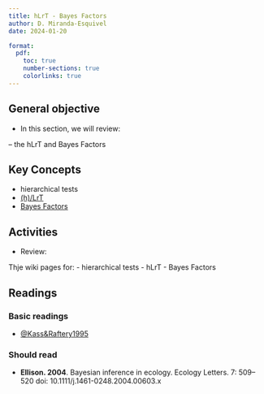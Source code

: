 ```yaml
---
title: hLrT - Bayes Factors
author: D. Miranda-Esquivel
date: 2024-01-20

format:
  pdf:
    toc: true
    number-sections: true
    colorlinks: true
---
```



## General objective

- In this section, we will review:

-- the hLrT and Bayes Factors



## Key Concepts

- hierarchical tests 
- [(h)/LrT](https://en.wikipedia.org/wiki/Likelihood-ratio_test)
- [Bayes Factors](https://en.wikipedia.org/wiki/Bayes_factor)

## Activities 


- Review: 

Thje wiki pages for:
- hierarchical tests 
- hLrT 
- Bayes Factors


## Readings

### Basic readings

-    [@Kass&Raftery1995](https://sites.stat.washington.edu/raftery/Research/PDF/kass1995.pdf)



### Should read

- **Ellison. 2004**. Bayesian inference in ecology. Ecology Letters. 7: 509–520 doi: 10.1111/j.1461-0248.2004.00603.x
